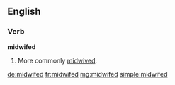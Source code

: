==English==

===Verb===
'''midwifed'''

# {{rare}} {{past of|midwife}} More commonly [[midwived]].

[[de:midwifed]]
[[fr:midwifed]]
[[mg:midwifed]]
[[simple:midwifed]]
